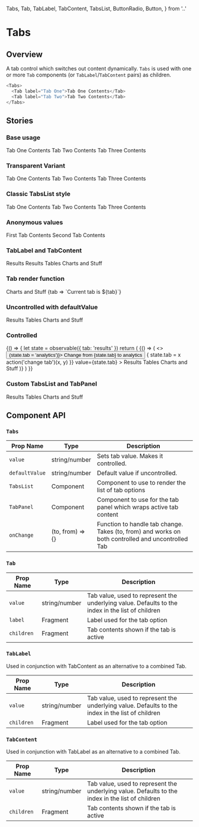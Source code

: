   Tabs,
  Tab,
  TabLabel,
  TabContent,
  TabsList,
  ButtonRadio,
  Button,
} from '..'

<Meta title="Tabs" component={Tabs} />

# Tabs

## Overview

A tab control which switches out content dynamically. `Tabs` is used with one or more `Tab` components (or `TabLabel`/`TabContent` pairs) as children.

```js
<Tabs>
  <Tab label="Tab One">Tab One Contents</Tab>
  <Tab label="Tab Two">Tab Two Contents</Tab>
</Tabs>
```

## Stories

### Base usage

<Preview>
  <Story name="Base usage">
    <div style={{ backgroundColor: '#f9f9f9', padding: 20 }}>
      <Tabs>
        <Tab label="Tab One">Tab One Contents</Tab>
        <Tab label="Tab Two">Tab Two Contents</Tab>
        <Tab label="Tab Three">Tab Three Contents</Tab>
      </Tabs>
    </div>
  </Story>
</Preview>

### Transparent Variant

<Preview>
  <Story name="Transparent variant">
    <div style={{ backgroundColor: '#f9f9f9', padding: 20 }}>
      <Tabs transparent>
        <Tab label="Tab One">Tab One Contents</Tab>
        <Tab label="Tab Two">Tab Two Contents</Tab>
        <Tab label="Tab Three">Tab Three Contents</Tab>
      </Tabs>
    </div>
  </Story>
</Preview>

### Classic TabsList style

<Preview>
  <Story name="Classic TabsList style">
    <div style={{ backgroundColor: '#f9f9f9', padding: 20 }}>
      <Tabs classic>
        <Tab label="Tab One">Tab One Contents</Tab>
        <Tab label="Tab Two">Tab Two Contents</Tab>
        <Tab label="Tab Three">Tab Three Contents</Tab>
      </Tabs>
    </div>
  </Story>
</Preview>

### Anonymous values

<Preview>
  <Story name="Anonymous values">
    <Tabs defaultValue={0}>
      <Tab label="First Tab">First Tab Contents</Tab>
      <Tab label="Second Tab">Second Tab Contents</Tab>
    </Tabs>
  </Story>
</Preview>

### TabLabel and TabContent

<Preview>
  <Story name="TabLabel and TabContent">
    <Tabs>
      <TabLabel value="results">Results</TabLabel>
      <TabContent value="results">Results Tables</TabContent>
      <Tab value="analytics" label="Analytics">
        Charts and Stuff
      </Tab>
    </Tabs>
  </Story>
</Preview>

### Tab render function

<Preview>
  <Story name="Tab render function">
    <Tabs>
      <Tab label="Analytics">Charts and Stuff</Tab>
      <Tab label="Analytics2" value="tab 2">
        {tab => `Current tab is ${tab}`}
      </Tab>
    </Tabs>
  </Story>
</Preview>

### Uncontrolled with defaultValue

<Preview>
  <Story name="Uncontrolled with defaultValue">
    <Tabs defaultValue="analytics">
      <Tab value="results" label="Results">
        Results Tables
      </Tab>
      <Tab value="analytics" label="Analytics">
        Charts and Stuff
      </Tab>
    </Tabs>
  </Story>
</Preview>

### Controlled

<Preview>
  <Story name="Controlled">
    {() => {
      let state = observable({ tab: 'results' })
      return (
        <Observer>
          {() => (
            <>
              <Button onClick={() => (state.tab = 'analytics')}>
                Change from {state.tab} to analytics
              </Button>
              <Tabs
                onChange={(x, y) => {
                  state.tab = x
                  action('change tab')(x, y)
                }}
                value={state.tab}
              >
                <Tab value="results" label="Results">
                  Results Tables
                </Tab>
                <Tab value="analytics" label="Analytics">
                  Charts and Stuff
                </Tab>
              </Tabs>
            </>
          )}
        </Observer>
      )
    }}
  </Story>
</Preview>

### Custom TabsList and TabPanel

<Preview>
  <Story name="Custom TabsList and TabPanel">
    <Tabs TabsList={ButtonRadio} TabPanel={React.Fragment}>
      <Tab value="results" label="Results">
        Results Tables
      </Tab>
      <Tab value="analytics" label="Analytics">
        Charts and Stuff
      </Tab>
    </Tabs>
  </Story>
</Preview>

## Component API

### `Tabs`

| Prop Name      | Type             | Description                                                                                       |
| -------------- | ---------------- | ------------------------------------------------------------------------------------------------- |
| `value`        | string/number    | Sets tab value. Makes it controlled.                                                              |
| `defaultValue` | string/number    | Default value if uncontrolled.                                                                    |
| `TabsList`     | Component        | Component to use to render the list of tab options                                                |
| `TabPanel`     | Component        | Component to use for the tab panel which wraps active tab content                                 |
| `onChange`     | (to, from) => {} | Function to handle tab change. Takes (to, from) and works on both controlled and uncontrolled Tab |

### `Tab`

| Prop Name  | Type          | Description                                                                                      |
| ---------- | ------------- | ------------------------------------------------------------------------------------------------ |
| `value`    | string/number | Tab value, used to represent the underlying value. Defaults to the index in the list of children |
| `label`    | Fragment      | Label used for the tab option                                                                    |
| `children` | Fragment      | Tab contents shown if the tab is active                                                          |

### `TabLabel`

Used in conjunction with TabContent as an alternative to a combined Tab.

| Prop Name  | Type          | Description                                                                                      |
| ---------- | ------------- | ------------------------------------------------------------------------------------------------ |
| `value`    | string/number | Tab value, used to represent the underlying value. Defaults to the index in the list of children |
| `children` | Fragment      | Label used for the tab option                                                                    |

### `TabContent`

Used in conjunction with TabLabel as an alternative to a combined Tab.

| Prop Name  | Type          | Description                                                                                      |
| ---------- | ------------- | ------------------------------------------------------------------------------------------------ |
| `value`    | string/number | Tab value, used to represent the underlying value. Defaults to the index in the list of children |
| `children` | Fragment      | Tab contents shown if the tab is active                                                          |
